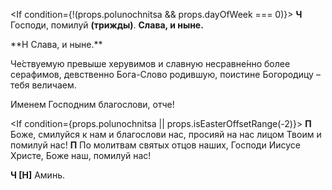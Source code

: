 <If condition={!(props.polunochnitsa && props.dayOfWeek === 0)}>
    **Ч** Господи, помилуй **(трижды)**. **Слава, и ныне.**
</If>

<If condition={props.EasterHours}>
    **Н Слава, и ныне.**
</If>

Че́ствуемую превыше херувимов и славную несравне́нно более серафимов, девственно Бога-Слово родившую, поистине Богородицу – тебя величаем.

Именем Господним благослови, отче!

<If condition={props.polunochnitsa || props.isEasterOffsetRange(-2)}>
    <Then>**П** Боже, смилуйся к нам и благослови нас, просияй на нас лицом Твоим и помилуй нас!</Then>
    <Else>**П** По молитвам святых отцов наших, Господи Иисусе Христе, Боже наш, помилуй нас!</Else>
</If>

**Ч [Н]** Аминь.
